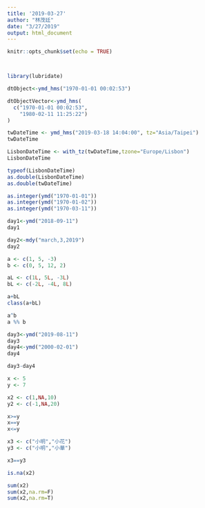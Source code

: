```yaml
---
title: '2019-03-27'
author: "林茂廷"
date: "3/27/2019"
output: html_document
---
```


```r
knitr::opts_chunk$set(echo = TRUE)
```
```r

```

```r

```

```r
library(lubridate)
```

```r
dtObject<-ymd_hms("1970-01-01 00:02:53") 
```

```r
dtObjectVector<-ymd_hms(
  c("1970-01-01 00:02:53",
    "1980-02-11 11:25:22")
)
```
```r
twDateTime <- ymd_hms("2019-03-18 14:04:00", tz="Asia/Taipei")
twDateTime
```
```r
LisbonDateTime <- with_tz(twDateTime,tzone="Europe/Lisbon")
LisbonDateTime
```
```r
typeof(LisbonDateTime)
as.double(LisbonDateTime)
as.double(twDateTime)
```
```r
as.integer(ymd("1970-01-01"))
as.integer(ymd("1970-01-02"))
as.integer(ymd("1970-03-11"))
```
```r
day1<-ymd("2018-09-11")
day1
```
```r
day2<-mdy("march,3,2019")
day2
```
```r
a <- c(1, 5, -3)
b <- c(0, 5, 12, 2)
```
```r
aL <- c(1L, 5L, -3L)
bL <- c(-2L, -4L, 8L)
```
```r
a+bL
class(a+bL)
```
```r
a^b
a %% b
```
```r
day3<-ymd("2019-08-11")
day3
day4<-ymd("2000-02-01")
day4
```
```r
day3-day4
```
```r
x <- 5
y <- 7

x2 <- c(1,NA,10)
y2 <- c(-1,NA,20)
```
```r
x>=y
x==y
x<=y
```
```r
x3 <- c("小明","小花")
y3 <- c("小明","小華")
```
```r
x3==y3
```
```r
is.na(x2)
```
```r
sum(x2)
sum(x2,na.rm=F)
sum(x2,na.rm=T)
```

